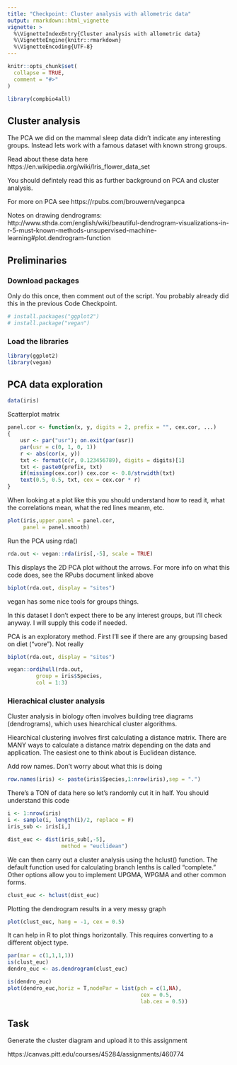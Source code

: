 ```yaml
---
title: "Checkpoint: Cluster analysis with allometric data"
output: rmarkdown::html_vignette
vignette: >
  %\VignetteIndexEntry{Cluster analysis with allometric data}
  %\VignetteEngine{knitr::rmarkdown}
  %\VignetteEncoding{UTF-8}
---
```


```r
knitr::opts_chunk$set(
  collapse = TRUE,
  comment = "#>"
)
```

```r
library(compbio4all)
```



## Cluster analysis

The PCA we did on the mammal sleep data didn't indicate any interesting groups.  Instead lets work with a famous dataset with known strong groups.

Read about these data here
https://en.wikipedia.org/wiki/Iris_flower_data_set

You should defintely read this as further background on PCA and cluster analysis.

For more on PCA see
https://rpubs.com/brouwern/veganpca


Notes on drawing dendrograms:
http://www.sthda.com/english/wiki/beautiful-dendrogram-visualizations-in-r-5-must-known-methods-unsupervised-machine-learning#plot.dendrogram-function


## Preliminaries

### Download packages

Only do this once, then comment out of the script.  You probably already did this in the previous Code Checkpoint.

```r
# install.packages("ggplot2")
# install.package("vegan")
```

### Load the libraries

```r
library(ggplot2)
library(vegan)
```


## PCA data exploration

```r
data(iris)
```

Scatterplot matrix

```r
panel.cor <- function(x, y, digits = 2, prefix = "", cex.cor, ...)
{
    usr <- par("usr"); on.exit(par(usr))
    par(usr = c(0, 1, 0, 1))
    r <- abs(cor(x, y))
    txt <- format(c(r, 0.123456789), digits = digits)[1]
    txt <- paste0(prefix, txt)
    if(missing(cex.cor)) cex.cor <- 0.8/strwidth(txt)
    text(0.5, 0.5, txt, cex = cex.cor * r)
}
```


When looking at a plot like this you should understand how to read it, what the correlations mean, what the red lines meanm, etc.
```r
plot(iris,upper.panel = panel.cor,
     panel = panel.smooth)
```


Run the PCA using rda()
```r
rda.out <- vegan::rda(iris[,-5], scale = TRUE)
```



This displays the 2D PCA plot without the arrows.  For more info on what this code does, see the RPubs document linked above
```r
biplot(rda.out, display = "sites")

```


vegan has some nice tools for groups things.

In this dataset I don't expect there to be any interest groups, but I'll check anyway.
I will supply this code if needed.

PCA is an exploratory method.  First I'll see if there are any groupsing based on diet ("vore").  Not really
```r
biplot(rda.out, display = "sites")

vegan::ordihull(rda.out,
         group = iris$Species,
         col = 1:3)
```





### Hierachical cluster analysis

Cluster analysis in biology often involves building tree diagrams (dendrograms), which uses hiearchical cluster algorithms.  

Hiearchical clustering involves first calculating a distance matrix.  There are MANY ways to calculate a distance matrix depending on the data and application.  The easiest one to think about is Euclidean distance.

Add row names.  Don't worry about what this is doing
```r
row.names(iris) <- paste(iris$Species,1:nrow(iris),sep = ".")
```

There's a TON of data here so let's randomly cut it in half.  You should understand this code
```r
i <- 1:nrow(iris)
i <- sample(i, length(i)/2, replace = F)
iris_sub <- iris[i,]
```


```r
dist_euc <- dist(iris_sub[,-5], 
                 method = "euclidean")
```


We can then carry out a cluster analysis using the hclust() function.  The default function used for calculating branch lenths is called "complete."  Other options allow you to implement UPGMA, WPGMA and other common forms.

```r
clust_euc <- hclust(dist_euc)
```


Plotting the dendrogram results in a very messy graph

```r
plot(clust_euc, hang = -1, cex = 0.5)

```

It can help in R to plot things horizontally.  This requires converting to a different object type.
```r
par(mar = c(1,1,1,1))
is(clust_euc)
dendro_euc <- as.dendrogram(clust_euc)

is(dendro_euc)
plot(dendro_euc,horiz = T,nodePar = list(pch = c(1,NA), 
                                          cex = 0.5, 
                                          lab.cex = 0.5))
```


## Task

Generate the cluster diagram and upload it to this assignment

https://canvas.pitt.edu/courses/45284/assignments/460774
